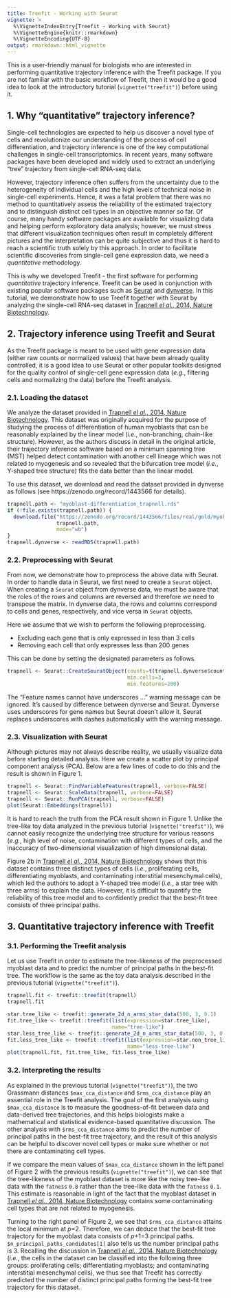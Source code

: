 ```yaml
---
title: Treefit - Working with Seurat
vignette: >
  %\VignetteIndexEntry{Treefit - Working with Seurat}
  %\VignetteEngine{knitr::rmarkdown}
  %\VignetteEncoding{UTF-8}
output: rmarkdown::html_vignette
---
```


This is a user-friendly manual for biologists who are interested in
performing quantitative trajectory inference with the Treefit
package. If you are not familiar with the basic workflow of Treefit,
then it would be a good idea to look at the introductory tutorial
(`vignette("treefit")`) before using it.

## 1. Why "quantitative" trajectory inference?

Single-cell technologies are expected to help us discover a novel type
of cells and revolutionize our understanding of the process of cell
differentiation, and trajectory inference is one of the key
computational challenges in single-cell transcriptomics. In recent
years, many software packages have been developed and widely used to
extract an underlying "tree" trajectory from single-cell RNA-seq data.

However, trajectory inference often suffers from the uncertainty due
to the heterogeneity of individual cells and the high levels of
technical noise in single-cell experiments. Hence, it was a fatal
problem that there was no method to quantitatively assess the
reliability of the estimated trajectory and to distinguish distinct
cell types in an objective manner so far. Of course, many handy
software packages are available for visualizing data and helping
perform exploratory data analysis; however, we must stress that
different visualization techniques often result in completely
different pictures and the interpretation can be quite subjective and
thus it is hard to reach a scientific truth solely by this
approach. In order to facilitate scientific discoveries from
single-cell gene expression data, we need a *quantitative*
methodology.

This is why we developed Treefit - the first software for performing
*quantitative* trajectory inference. Treefit can be used in
conjunction with existing popular software packages such as
[Seurat](https://satijalab.org/seurat/) and
[dynverse](https://dynverse.org/). In this tutorial, we demonstrate
how to use Treefit together with Seurat by analyzing the single-cell
RNA-seq dataset in [Trapnell <i>el al.</i>, 2014, Nature
Biotechnology][trapnell-2014].

## 2. Trajectory inference using Treefit and Seurat

As the Treefit package is meant to be used with gene expression data
(either raw counts or normalized values) that have been already
quality controlled, it is a good idea to use Seurat or other popular
toolkits designed for the quality control of single-cell gene
expression data (<i>e.g.</i>, filtering cells and normalizing the
data) before the Treefit analysis.

### 2.1. Loading the dataset

We analyze the dataset provided in [Trapnell <i>el al.</i>, 2014,
Nature Biotechnology][trapnell-2014]. This dataset was originally
acquired for the purpose of studying the process of differentiation of
human myoblasts that can be reasonably explained by the linear model
(<i>i.e.</i>, non-branching, chain-like structure). However, as the
authors discuss in detail in the original article, their trajectory
inference software based on a minimum spanning tree (MST) helped
detect contamination with another cell lineage which was not related
to myogenesis and so revealed that the bifurcation tree model
(<i>i.e.</i>, Y-shaped tree structure) fits the data better than the
linear model.

To use this dataset, we download and read the dataset provided in
dynverse as follows (see https://zenodo.org/record/1443566 for
details).

```r
trapnell.path <- "myoblast-differentiation_trapnell.rds"
if (!file.exists(trapnell.path)) {
  download.file("https://zenodo.org/record/1443566/files/real/gold/myoblast-differentiation_trapnell.rds?download=1",
                trapnell.path,
                mode="wb")
}
trapnell.dynverse <- readRDS(trapnell.path)
```

### 2.2. Preprocessing with Seurat

From now, we demonstrate how to preprocess the above data with
Seurat. In order to handle data in Seurat, we first need to create a
`Seurat` object. When creating a `Seurat` object from dynverse data,
we must be aware that the roles of the rows and columns are reversed
and therefore we need to transpose the matrix. In dynverse data, the
rows and columns correspond to cells and genes, respectively, and vice
versa in `Seurat` objects.

Here we assume that we wish to perform the following preprocessing.

  * Excluding each gene that is only expressed in less than 3 cells
  * Removing each cell that only expresses less than 200 genes

This can be done by setting the designated parameters as follows.

```r
trapnell <- Seurat::CreateSeuratObject(counts=t(trapnell.dynverse$count),
                                       min.cells=3,
                                       min.features=200)
```

The "Feature names cannot have underscores ..." warning message can be
ignored. It's caused by difference between dynverse and
Seurat. Dynverse uses underscores for gene names but Seurat doesn't
allow it. Seurat replaces underscores with dashes automatically with
the warning message.

### 2.3. Visualization with Seurat

Although pictures may not always describe reality, we usually
visualize data before starting detailed analysis. Here we create a
scatter plot by principal component analysis (PCA). Below are a few
lines of code to do this and the result is shown in Figure 1.

```r
trapnell <- Seurat::FindVariableFeatures(trapnell, verbose=FALSE)
trapnell <- Seurat::ScaleData(trapnell, verbose=FALSE)
trapnell <- Seurat::RunPCA(trapnell, verbose=FALSE)
plot(Seurat::Embeddings(trapnell))
```

It is hard to reach the truth from the PCA result shown in
Figure 1. Unlike the tree-like toy data analyzed in the previous
tutorial (`vignette("treefit")`), we cannot easily recognize the
underlying tree structure for various reasons (<i>e.g.</i>, high level
of noise, contamination with different types of cells, and the
inaccuracy of two-dimensional visualization of high dimensional data).

Figure 2b in [Trapnell <i>el al.</i>, 2014, Nature
Biotechnology][trapnell-2014] shows that this dataset contains three
distinct types of cells (<i>i.e.</i>, proliferating cells,
differentiating myoblasts, and contaminating interstitial mesenchymal
cells), which led the authors to adopt a Y-shaped tree model
(<i>i.e.</i>, a star tree with three arms) to explain the
data. However, it is difficult to quantify the reliability of this
tree model and to confidently predict that the best-fit tree consists
of three principal paths.

## 3. Quantitative trajectory inference with Treefit

### 3.1. Performing the Treefit analysis

Let us use Treefit in order to estimate the tree-likeness of the
preprocessed myoblast data and to predict the number of principal
paths in the best-fit tree. The workflow is the same as the toy data
analysis described in the previous tutorial (`vignette("treefit")`).

```r
trapnell.fit <- treefit::treefit(trapnell)
trapnell.fit
```

```r
star.tree_like <- treefit::generate_2d_n_arms_star_data(500, 3, 0.1)
fit.tree_like <- treefit::treefit(list(expression=star.tree_like),
                                  name="tree-like")
star.less_tree_like <- treefit::generate_2d_n_arms_star_data(500, 3, 0.8)
fit.less_tree_like <- treefit::treefit(list(expression=star.non_tree_like),
                                       name="less-tree-like")
plot(trapnell.fit, fit.tree_like, fit.less_tree_like)
```

### 3.2. Interpreting the results

As explained in the previous tutorial (`vignette("treefit")`), the two
Grassmann distances `$max_cca_distance` and `$rms_cca_distance` play
an essential role in the Treefit analysis. The goal of the first
analysis using `$max_cca_distance` is to measure the goodness-of-fit
between data and data-derived tree trajectories, and this helps
biologists make a mathematical and statistical evidence-based
quantitative discussion. The other analysis with `$rms_cca_distance`
aims to predict the number of principal paths in the best-fit tree
trajectory, and the result of this analysis can be helpful to discover
novel cell types or make sure whether or not there are contaminating
cell types.

If we compare the mean values of `$max_cca_distance` shown in the left
panel of Figure 2 with the previous results (`vignette("treefit")`),
we can see that the tree-likeness of the myoblast dataset is more like
the noisy tree-like data with the `fatness` `0.8` rather than the
tree-like data with the `fatness` `0.1`. This estimate is reasonable
in light of the fact that the myoblast dataset in [Trapnell <i>el
al.</i>, 2014, Nature Biotechnology][trapnell-2014] contains some
contaminating cell types that are not related to myogenesis.

Turning to the right panel of Figure 2, we see that
`$rms_cca_distance` attains the local minimum at
<i>p</i>=2. Therefore, we can deduce that the best-fit tree trajectory
for the myoblast data consists of <i>p</i>+1=3 principal
paths. `$n_principal_paths_candidates[1]` also tells us the number
principal paths is 3. Recalling the discussion in [Trapnell <i>el
al.</i>, 2014, Nature Biotechnology][trapnell-2014] (<i>i.e.</i>, the
cells in the dataset can be classified into the following three
groups: proliferating cells; differentiating myoblasts; and
contaminating interstitial mesenchymal cells), we thus see that
Treefit has correctly predicted the number of distinct principal paths
forming the best-fit tree trajectory for this dataset.

[trapnell-2014]: https://www.nature.com/articles/nbt.2859
